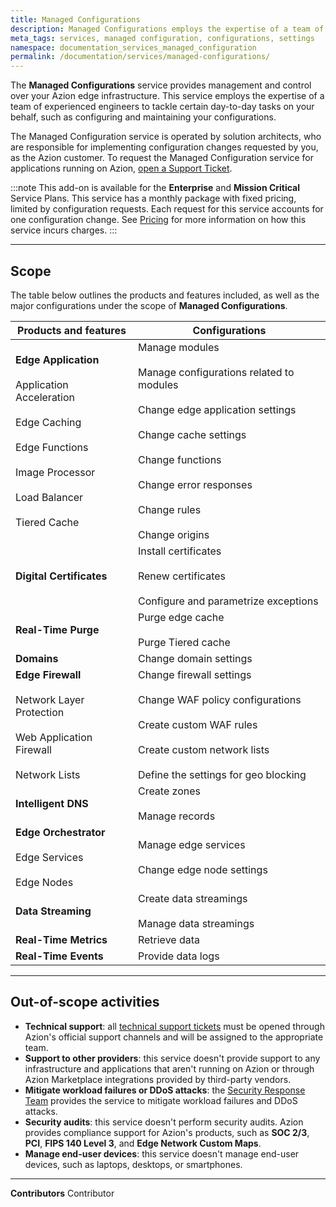 ```yaml
---
title: Managed Configurations
description: Managed Configurations employs the expertise of a team of experienced engineers to tackle certain day-to-day tasks on your behalf, such as configuring and maintaining your configurations.
meta_tags: services, managed configuration, configurations, settings
namespace: documentation_services_managed_configuration
permalink: /documentation/services/managed-configurations/
---
```


The **Managed Configurations** service provides management and control over your Azion edge infrastructure. This service employs the expertise of a team of experienced engineers to tackle certain day-to-day tasks on your behalf, such as configuring and maintaining your configurations.

The Managed Configuration service is operated by solution architects, who are responsible for implementing configuration changes requested by you, as the Azion customer. To request the Managed Configuration service for applications running on Azion, [open a Support Ticket](https://tickets.azion.com/). 

:::note
This add-on is available for the **Enterprise** and **Mission Critical** Service Plans. This service has a monthly package with fixed pricing, limited by configuration requests. Each request for this service accounts for one configuration change. See [Pricing](https://www.azion.com/en/pricing/) for more information on how this service incurs charges.
:::

---

## Scope

The table below outlines the products and features included, as well as the major configurations under the scope of **Managed Configurations**.

| Products and features | Configurations |
| --- | --- |
| **Edge Application**<br></br>Application Acceleration <br></br>Edge Caching<br></br>Edge Functions<br></br>Image Processor<br></br>Load Balancer<br></br>Tiered Cache | Manage modules <br></br>Manage configurations related to modules<br></br>Change edge application settings<br></br>Change cache settings<br></br>Change functions<br></br>Change error responses<br></br>Change rules<br></br>Change origins |
| **Digital Certificates** | Install certificates<br></br>Renew certificates<br></br>Configure and parametrize exceptions |
| **Real-Time Purge** | Purge edge cache<br></br>Purge Tiered cache |
| **Domains** | Change domain settings |
| **Edge Firewall**<br></br>Network Layer Protection<br></br>Web Application Firewall<br></br>Network Lists | Change firewall settings<br></br>Change WAF policy configurations<br></br>Create custom WAF rules<br></br>Create custom network lists<br></br>Define the settings for geo blocking |
| **Intelligent DNS** | Create zones<br></br>Manage records | 
| **Edge Orchestrator**<br></br>Edge Services<br></br>Edge Nodes | Manage edge services <br></br>Change edge node settings |
| **Data Streaming** | Create data streamings<br></br>Manage data streamings |
| **Real-Time Metrics** | Retrieve data |
| **Real-Time Events** | Provide data logs |

---

## Out-of-scope activities

- **Technical support**: all [technical support tickets](/en/documentation/products/guides/open-tickets/) must be opened through Azion's official support channels and will be assigned to the appropriate team.
- **Support to other providers**: this service doesn't provide support to any infrastructure and applications that aren't running on Azion or through Azion Marketplace integrations provided by third-party vendors.
- **Mitigate workload failures or DDoS attacks**: the [Security Response Team](/en/documentation/services/security-response-team/) provides the service to mitigate workload failures and DDoS attacks.
- **Security audits**: this service doesn't perform security audits. Azion provides compliance support for Azion's products, such as **SOC 2/3**, **PCI**, **FIPS 140 Level 3**, and **Edge Network Custom Maps**.
- **Manage end-user devices**: this service doesn't manage end-user devices, such as laptops, desktops, or smartphones.


---


**Contributors** <ContributorList>Contributor</ContributorList>
